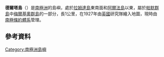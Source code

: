 {{coord|64|19|S|62|59|W|source:GNIS|display=title}}

'''德爾塔島'''（{{lang-en|Delta Island}}）是[[南極洲|南極洲]]的島嶼，處於[[拉姆達島|拉姆達島]]東南面和[[阿爾法島|阿爾法島]]以東，屬於[[帕默群島|帕默群島]]中[[梅爾基奧群島|梅爾基奧群島]]的一部分，長1公里，在1927年由[[英國|英國]]研究隊繪入地圖，現時由[[南極條約體系|南極條約體系]]管理。

==參考資料==
{{usgs-gazetteer|id=3703}}

{{Antarctica-geo-stub}}
[[Category:南極洲島嶼|Category:南極洲島嶼]]